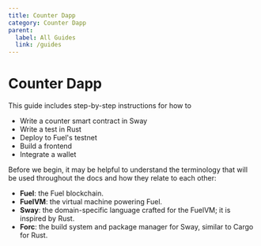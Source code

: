 ```yaml
---
title: Counter Dapp
category: Counter Dapp
parent:
  label: All Guides
  link: /guides
---
```


# Counter Dapp

This guide includes step-by-step instructions for how to

- Write a counter smart contract in Sway
- Write a test in Rust
- Deploy to Fuel's testnet
- Build a frontend
- Integrate a wallet

Before we begin, it may be helpful to understand the terminology that will be used throughout the docs and how they relate to each other:

- **Fuel**: the Fuel blockchain.
- **FuelVM**: the virtual machine powering Fuel.
- **Sway**: the domain-specific language crafted for the FuelVM; it is inspired by Rust.
- **Forc**: the build system and package manager for Sway, similar to Cargo for Rust.
